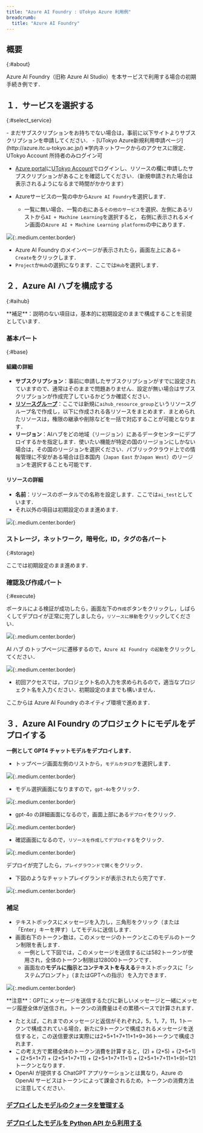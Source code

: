 ```yaml
---
title: "Azure AI Foundry : UTokyo Azure 利用例"
breadcrumb:
  title: "Azure AI Foundry"
---
```


## 概要
{:#about}

Azure AI Foundry（旧称 Azure AI Studio）を本サービスで利用する場合の初期手続き例です．

## １．サービスを選択する
{:#select_service}

<div class="box">
- まだサブスクリプションをお持ちでない場合は，事前に以下サイトよりサブスクリプションを申請してください．
  - [UTokyo Azure新規利用申請ページ](http://azure.itc.u-tokyo.ac.jp/) ※学内ネットワークからのアクセスに限定．UTokyo Account 所持者のみログイン可
</div>

- [Azure portal](https://portal.azure.com/)に[UTokyo Account](/utokyo_account/)でログインし、リソースの欄に申請したサブスクリプションがあることを確認してください．（新規申請された場合は表示されるようになるまで時間がかかります）

- Azureサービスの一覧の中から`Azure AI Foundry`を選択します．
    - 一覧に無い場合、一覧の右にある`その他のサービス`を選択、左側にあるリストから`AI + Machine Learning`を選択すると， 右側に表示されるメイン画面の`Azure AI + Machine Learning platforms`の中にあります．

![](img/01_aistudio1.png){:.medium.center.border}

- Azure AI Foundry のメインページが表示されたら，画面左上にある`＋Create`をクリックします．
- `Project`か`Hub`の選択になります．ここでは`Hub`を選択します．

## ２．Azure AI ハブを構成する
{:#aihub}

<div class="box">
**補足**：説明のない項目は，基本的に初期設定のままで構成することを前提としています．
</div>

### 基本パート
{:#base}

#### 組織の詳細

- **サブスクリプション**：事前に申請したサブスクリプションがすでに設定されていますので、通常はそのままで問題ありません．設定が無い場合はサブスクリプションが作成完了しているかどうか確認ください．
- **[リソースグループ](https://learn.microsoft.com/ja-jp/azure/azure-resource-manager/management/manage-resource-groups-portal)**：ここでは新規に`aihub_resource_group`というリソースグループ名で作成し，以下に作成される各リソースをまとめます．まとめられたリソースは，権限の継承や削除などを一括で対応することが可能となります．
- **リージョン**：AIハブをどの地域（リージョン）にあるデータセンターにデプロイするかを指定します．使いたい機能が特定の国のリージョンにしかない場合は，その国のリージョンを選択ください．パブリッククラウド上での情報管理に不安がある場合は日本国内（`Japan East` か`Japan West`）のリージョンを選択することも可能です．

#### リソースの詳細

- **名前**：リソースのポータルでの名称を設定します．ここでは`ai_test`としています．
- それ以外の項目は初期設定のまま進めます．

![](img/02_aistudio2.png){:.medium.center.border}

### ストレージ，ネットワーク，暗号化，ID，タグの各パート
{:#storage}

ここでは初期設定のまま進めます．

### 確認及び作成パート
{:#execute}

ポータルによる検証が成功したら，画面左下の`作成`ボタンをクリックし，しばらくしてデプロイが正常に完了しましたら，`リソースに移動`をクリックしてください．

![](img/04_aistudio4.png){:.medium.center.border}

AI ハブ のトップページに遷移するので，`Azure AI Foundry の起動`をクリックしてください．

![](img/05_aistudio5.png){:.medium.center.border}

- 初回アクセスでは，プロジェクト名の入力を求められるので，適当なプロジェクト名を入力ください．初期設定のままでも構いません．

ここからは Azure AI Foundry のネイティブ環境で進めます．

## ３．Azure AI Foundry のプロジェクトにモデルをデプロイする

**一例として GPT4 チャットモデルをデプロイします．**

- トップページ画面左側のリストから，`モデルカタログ`を選択します．

![](img/01_aistudiogpt1.png){:.medium.center.border}

- モデル選択画面になりますので，`gpt-4o`をクリック．

![](img/02_aistudiogpt2.png){:.medium.center.border}

- gpt-4o の詳細画面になるので，画面上部にある`デプロイ`をクリック．

![](img/03_aistudiogpt3.png){:.medium.center.border}

- 確認画面になるので，`リソースを作成してデプロイする`をクリック．

![](img/04_aistudiogpt4.png){:.medium.center.border}

デプロイが完了したら，`プレイグラウンドで開く`をクリック．

- 下図のようなチャットプレイグランドが表示されたら完了です．

![](img/05_aistudiogpt5.png){:.medium.center.border}

### 補足

- テキストボックスにメッセージを入力し，三角形をクリック（または「Enter」キーを押す）してモデルに送信します．
- 画面右下のトークン数は，このメッセージのトークンとこのモデルのトークン制限を表します．
  - 一例として下図では，このメッセージを送信するには582トークンが使用され，全体のトークン制限は128000トークンです．
  - 画面左の**モデルに指示とコンテキストを与える**テキストボックスに「システムプロンプト」（またはGPTへの指示）を入力できます．

![](img/06_aistudiogpt6.png){:.medium.center.border}

<div class="box">
**注意**：GPTにメッセージを送信するたびに新しいメッセージと一緒にメッセージ履歴全体が送信され，トークンの消費量はその累積ベースで計算されます．
 
- たとえば，これまでのメッセージと返信がそれぞれ2，5，1，7，11，1トークンで構成されている場合，新たに9トークンで構成されるメッセージを送信すると，この送信要求は実際には2+5+1+7+11+1+9=36トークンで構成されます．
- この考え方で累積全体のトークン消費を計算すると，(2) + (2+5) + (2+5+1) + (2+5+1+7) + (2+5+1+7+11) + (2+5+1+7+11+1) + (2+5+1+7+11+1+9)=121 トークンとなります．
- OpenAI が提供する ChatGPT アプリケーションとは異なり，Azure の OpenAI サービスはトークンによって課金されるため，トークンの消費方法に注意してください．
</div>

### [デプロイしたモデルのクォータを管理する](/research_computing/utokyo_azure/ai/quota)

### [デプロイしたモデルを Python API から利用する](/research_computing/utokyo_azure/ai/python)
